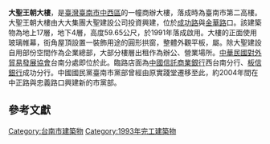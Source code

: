 
{{coord|23|00|05|N|120|11|46|E|type:landmark|display=title}}
{{Infobox Skyscraper
| building_name = 大聖王朝大樓
| image =
| location = [[臺灣|臺灣]][[中西區_(台灣)|中西區]]成功路
| built = 1991年
| use = 辦公室
| roof = 60 米
| top_floor = 17層
| floor_count = 17層
| floor_area = 
| elevator_count = 
| architect =
| skyscraperpage_id = |}}
'''大聖王朝大樓'''，是[[臺灣|臺灣]][[臺南市|臺南市]][[中西區_(台南市)|中西區]]的一幢商辦大樓，落成時為臺南市第二高樓。大聖王朝大樓由大大集團大聖建設公司投資興建，位於[[成功路_(臺南市區)|成功路]]與[[金華路|金華路]]口{{r|陳惠珍}}。該建築物為地上17層，地下4層，高度59.65公尺，於1991年落成啟用。大樓的正面使用玻璃帷幕，街角屋頂設置一裝飾用途的圓形拱窗，整體外觀平板，屬{{link-en|國際主義樣式風格|International Style (architecture)}}{{r|杜銘秋|大聖使照}}。除大聖建設自用部份空間作為企業總部，大部分樓層出租作為辦公、營業場所。[[中華民國對外貿易發展協會|中華民國對外貿易發展協會]]台南分處即位於此。臨路店面為[[中國信託商業銀行|中國信託商業銀行]]西台南分行、[[板信銀行|板信銀行]]成功分行。中國國民黨臺南市黨部曾經由原實踐堂遷移至此，約2004年間在中正路與忠義路口興建新的市黨部。{{R|鄭惠仁}}

==參考文獻==
{{reflist|refs=

<!--機關網站-->
<ref name="大聖使照">{{cite book|author=台南市政府|title=(80)南工字第109996號|date=1991年}}</ref>

<!--期刊-->
<ref name="杜銘秋">{{cite journal|author=杜銘秋|journal=建築師雜誌|title=〈見證古城新貌 近年台南建築作品解析，商業建築工程 4. 大聖建設辦公大樓〉|date=1995}}</ref>

<!--新聞報導-->
<ref name="陳惠珍">{{cite news|author=陳惠珍|title=〈專家講座 大大集團總裁〉|publisher=工商時報|date=2000-08-12}}</ref>
<ref name="鄭惠仁">{{cite news|author=鄭惠仁|title=〈國民黨台南市黨部已遭拍賣要點交 慘敗後忙著搬家〉|publisher=聯合報|date=2020-01-15}}</ref>
}}

{{Taiwanese building-stub}}
[[Category:台南市建築物|Category:台南市建築物]]
[[Category:1993年完工建築物|Category:1993年完工建築物]]